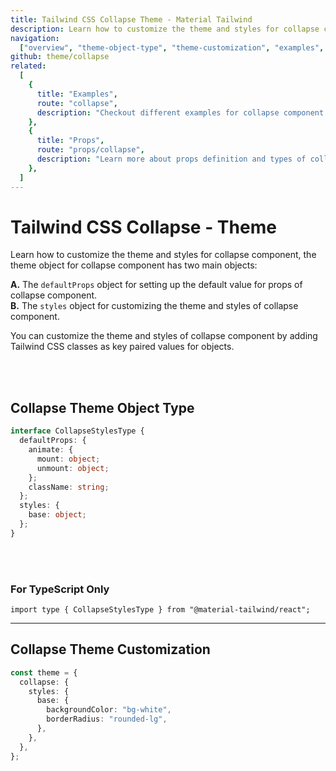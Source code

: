 ```yaml
---
title: Tailwind CSS Collapse Theme - Material Tailwind
description: Learn how to customize the theme and styles for collapse component.
navigation:
  ["overview", "theme-object-type", "theme-customization", "examples", "props"]
github: theme/collapse
related:
  [
    {
      title: "Examples",
      route: "collapse",
      description: "Checkout different examples for collapse component.",
    },
    {
      title: "Props",
      route: "props/collapse",
      description: "Learn more about props definition and types of collapse component.",
    },
  ]
---
```


# Tailwind CSS Collapse - Theme

<span id="overview" className="scroll-mt-48" />

Learn how to customize the theme and styles for collapse component, the theme object for collapse component has two main objects:

**A.** The <Code>defaultProps</Code> object for setting up the default value for props of collapse component.<br />
**B.** The <Code>styles</Code> object for customizing the theme and styles of collapse component.<br />

You can customize the theme and styles of collapse component by adding Tailwind CSS classes as key paired values for objects.

<br />
<br />

## Collapse Theme Object Type

<span id="theme-object-type" className="scroll-mt-48" />

```ts
interface CollapseStylesType {
  defaultProps: {
    animate: {
      mount: object;
      unmount: object;
    };
    className: string;
  };
  styles: {
    base: object;
  };
}
```

<br />
<br />

### For TypeScript Only

```tsx
import type { CollapseStylesType } from "@material-tailwind/react";
```

---

## Collapse Theme Customization

<span id="theme-customization" className="scroll-mt-48" />

```ts
const theme = {
  collapse: {
    styles: {
      base: {
        backgroundColor: "bg-white",
        borderRadius: "rounded-lg",
      },
    },
  },
};
```

<span id="examples" className="scroll-mt-48" />
<span id="props" className="scroll-mt-48" />
